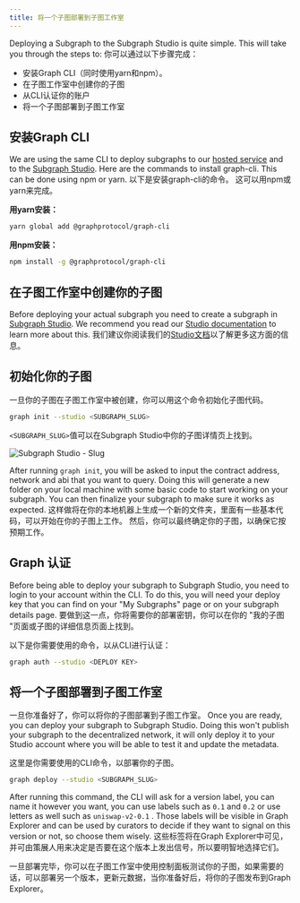 ```yaml
---
title: 将一个子图部署到子图工作室
---
```


Deploying a Subgraph to the Subgraph Studio is quite simple. This will take you through the steps to: 你可以通过以下步骤完成：

- 安装Graph CLI（同时使用yarn和npm）。
- 在子图工作室中创建你的子图
- 从CLI认证你的账户
- 将一个子图部署到子图工作室

## 安装Graph CLI

We are using the same CLI to deploy subgraphs to our [hosted service](https://thegraph.com/hosted-service/) and to the [Subgraph Studio](https://thegraph.com/studio/). Here are the commands to install graph-cli. This can be done using npm or yarn. 以下是安装graph-cli的命令。 这可以用npm或yarn来完成。

**用yarn安装：**

```bash
yarn global add @graphprotocol/graph-cli
```

**用npm安装：**

```bash
npm install -g @graphprotocol/graph-cli
```

## 在子图工作室中创建你的子图

Before deploying your actual subgraph you need to create a subgraph in [Subgraph Studio](https://thegraph.com/studio/). We recommend you read our [Studio documentation](/studio/subgraph-studio) to learn more about this. 我们建议你阅读我们的[Studio文档](/studio/subgraph-studio)以了解更多这方面的信息。

## 初始化你的子图

一旦你的子图在子图工作室中被创建，你可以用这个命令初始化子图代码。

```bash
graph init --studio <SUBGRAPH_SLUG>
```

`<SUBGRAPH_SLUG>`值可以在Subgraph Studio中你的子图详情页上找到。

![Subgraph Studio - Slug](/img/doc-subgraph-slug.png)

After running `graph init`, you will be asked to input the contract address, network and abi that you want to query. Doing this will generate a new folder on your local machine with some basic code to start working on your subgraph. You can then finalize your subgraph to make sure it works as expected. 这样做将在你的本地机器上生成一个新的文件夹，里面有一些基本代码，可以开始在你的子图上工作。 然后，你可以最终确定你的子图，以确保它按预期工作。

## Graph 认证

Before being able to deploy your subgraph to Subgraph Studio, you need to login to your account within the CLI. To do this, you will need your deploy key that you can find on your "My Subgraphs" page or on your subgraph details page. 要做到这一点，你将需要你的部署密钥，你可以在你的 "我的子图 "页面或子图的详细信息页面上找到。

以下是你需要使用的命令，以从CLI进行认证：

```bash
graph auth --studio <DEPLOY KEY>
```

## 将一个子图部署到子图工作室

一旦你准备好了，你可以将你的子图部署到子图工作室。 Once you are ready, you can deploy your subgraph to Subgraph Studio. Doing this won't publish your subgraph to the decentralized network, it will only deploy it to your Studio account where you will be able to test it and update the metadata.

这里是你需要使用的CLI命令，以部署你的子图。

```bash
graph deploy --studio <SUBGRAPH_SLUG>
```

After running this command, the CLI will ask for a version label, you can name it however you want, you can use labels such as `0.1` and `0.2` or use letters as well such as `uniswap-v2-0.1` . Those labels will be visible in Graph Explorer and can be used by curators to decide if they want to signal on this version or not, so choose them wisely. 这些标签将在Graph Explorer中可见，并可由策展人用来决定是否要在这个版本上发出信号，所以要明智地选择它们。

一旦部署完毕，你可以在子图工作室中使用控制面板测试你的子图，如果需要的话，可以部署另一个版本，更新元数据，当你准备好后，将你的子图发布到Graph Explorer。

